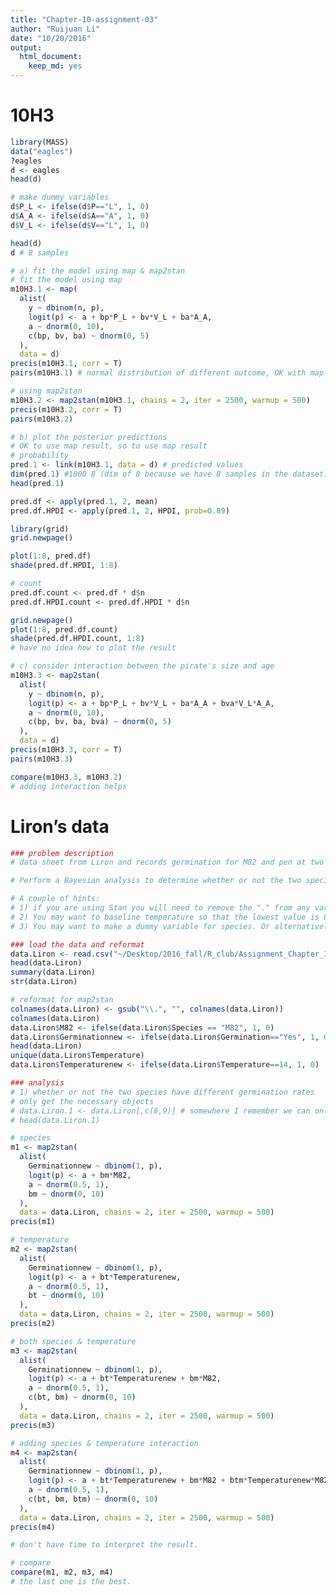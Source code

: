 ```yaml
---
title: "Chapter-10-assignment-03"
author: "Ruijuan Li"
date: "10/20/2016"
output: 
  html_document: 
    keep_md: yes
---
```


# 10H3
```r
library(MASS)
data("eagles")
?eagles
d <- eagles
head(d)

# make dummy variables 
d$P_L <- ifelse(d$P=="L", 1, 0) 
d$A_A <- ifelse(d$A=="A", 1, 0)
d$V_L <- ifelse(d$V=="L", 1, 0)

head(d)
d # 8 samples 

# a) fit the model using map & map2stan 
# fit the model using map 
m10H3.1 <- map(
  alist(
    y ~ dbinom(n, p),
    logit(p) <- a + bp*P_L + bv*V_L + ba*A_A,
    a ~ dnorm(0, 10),
    c(bp, bv, ba) ~ dnorm(0, 5)
  ), 
  data = d) 
precis(m10H3.1, corr = T)
pairs(m10H3.1) # normal distribution of different outcome, OK with map   

# using map2stan 
m10H3.2 <- map2stan(m10H3.1, chains = 2, iter = 2500, warmup = 500)
precis(m10H3.2, corr = T)
pairs(m10H3.2) 

# b) plot the posterior predictions 
# OK to use map result, so to use map result 
# probability 
pred.1 <- link(m10H3.1, data = d) # predicted values 
dim(pred.1) #1000 8 (dim of 8 because we have 8 samples in the dataset)
head(pred.1)

pred.df <- apply(pred.1, 2, mean)
pred.df.HPDI <- apply(pred.1, 2, HPDI, prob=0.89)

library(grid)
grid.newpage()

plot(1:8, pred.df)
shade(pred.df.HPDI, 1:8) 

# count 
pred.df.count <- pred.df * d$n
pred.df.HPDI.count <- pred.df.HPDI * d$n

grid.newpage()
plot(1:8, pred.df.count)
shade(pred.df.HPDI.count, 1:8) 
# have no idea how to plot the result 

# c) consider interaction between the pirate's size and age 
m10H3.3 <- map2stan(
  alist(
    y ~ dbinom(n, p),
    logit(p) <- a + bp*P_L + bv*V_L + ba*A_A + bva*V_L*A_A,
    a ~ dnorm(0, 10),
    c(bp, bv, ba, bva) ~ dnorm(0, 5)
  ), 
  data = d) 
precis(m10H3.3, corr = T)
pairs(m10H3.3)

compare(m10H3.3, m10H3.2)
# adding interaction helps 
```

# Liron's data
```r
### problem description 
# data sheet from Liron and records germination for M82 and pen at two temperatures.

# Perform a Bayesian analysis to determine whether or not the two species have different germination rates, whether temperature affects germination, and whether there is a temperature by germination interaction.  Determine the posterior estimates for germination rate for each species at each temperature and determine the confidence intervals around these estimates.

# A couple of hints: 
# 1) if you are using Stan you will need to remove the "." from any variable names.
# 2) You may want to baseline temperature so that the lowest value is 0 rather than 14
# 3) You may want to make a dummy variable for species. Or alternatively use multiple intercepts.

### load the data and reformat
data.Liron <- read.csv("~/Desktop/2016_fall/R_club/Assignment_Chapter_10/LironDataTime1.csv")
head(data.Liron)
summary(data.Liron)
str(data.Liron)

# reformat for map2stan 
colnames(data.Liron) <- gsub("\\.", "", colnames(data.Liron))
colnames(data.Liron)
data.Liron$M82 <- ifelse(data.Liron$Species == "M82", 1, 0)
data.Liron$Germinationnew <- ifelse(data.Liron$Germination=="Yes", 1, 0)
head(data.Liron)
unique(data.Liron$Temperature)
data.Liron$Temperaturenew <- ifelse(data.Liron$Temperature==14, 1, 0)

### analysis 
# 1) whether or not the two species have different germination rates
# only get the necessary objects 
# data.Liron.1 <- data.Liron[,c(8,9)] # somewhere I remember we can only have the necessary objects, anyone remember? 
# head(data.Liron.1)

# species 
m1 <- map2stan(
  alist(
    Germinationnew ~ dbinom(1, p),
    logit(p) <- a + bm*M82,
    a ~ dnorm(0.5, 1),
    bm ~ dnorm(0, 10)
  ), 
  data = data.Liron, chains = 2, iter = 2500, warmup = 500) 
precis(m1)

# temperature 
m2 <- map2stan(
  alist(
    Germinationnew ~ dbinom(1, p),
    logit(p) <- a + bt*Temperaturenew,
    a ~ dnorm(0.5, 1),
    bt ~ dnorm(0, 10)
  ), 
  data = data.Liron, chains = 2, iter = 2500, warmup = 500) 
precis(m2)

# both species & temperature 
m3 <- map2stan(
  alist(
    Germinationnew ~ dbinom(1, p),
    logit(p) <- a + bt*Temperaturenew + bm*M82,
    a ~ dnorm(0.5, 1),
    c(bt, bm) ~ dnorm(0, 10)
  ), 
  data = data.Liron, chains = 2, iter = 2500, warmup = 500) 
precis(m3) 

# adding species & temperature interaction 
m4 <- map2stan(
  alist(
    Germinationnew ~ dbinom(1, p),
    logit(p) <- a + bt*Temperaturenew + bm*M82 + btm*Temperaturenew*M82,
    a ~ dnorm(0.5, 1),
    c(bt, bm, btm) ~ dnorm(0, 10) 
  ), 
  data = data.Liron, chains = 2, iter = 2500, warmup = 500) 
precis(m4)  

# don't have time to interpret the result.  

# compare 
compare(m1, m2, m3, m4)
# the last one is the best. 
```

